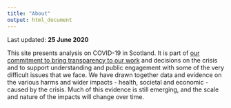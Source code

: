 ---
title: "About"
output: html_document
---

Last updated: **25 June 2020**

This site presents analysis on COVID-19 in Scotland. It is part of [our commitment to bring transparency to our work](https://www.gov.scot/publications/coronavirus-covid-19-framework-decision-making/) and decisions on the crisis and to support understanding and public engagement with some of the very difficult issues that we face. We have drawn together data and evidence on the various harms and wider impacts - health, societal and economic - caused by the crisis. Much of this evidence is still emerging, and the scale and nature of the impacts will change over time.
